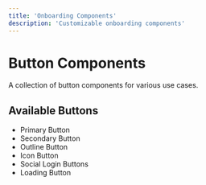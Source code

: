 ```yaml
---
title: 'Onboarding Components'
description: 'Customizable onboarding components'
---
```


# Button Components

A collection of button components for various use cases.

## Available Buttons

- Primary Button
- Secondary Button
- Outline Button
- Icon Button
- Social Login Buttons
- Loading Button 